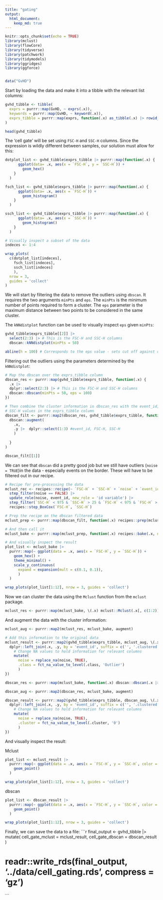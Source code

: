 ---
title: "gating"
output: 
  html_document: 
    keep_md: true
---

```{r setup, include=FALSE}
knitr::opts_chunk$set(echo = TRUE)
library(mclust)
library(flowCore)
library(tidyverse)
library(patchwork)
library(tidymodels)
library(ggridges)
library(ggforce)


data("GvHD")
```

Start by loading the data and make it into a tibble with the relevant list columns:

```{r}

gvhd_tibble <- tibble(
  exprs = purrr::map(GvHD, ~ exprs(.x)),                                                            # Expression data
  keywords = purrr::map(GvHD, ~ keyword(.x)),                                                       # Meta data
  exprs_tibble = purrr::map(exprs, function(.x) as_tibble(.x) |> rowid_to_column(var = 'event_id')) # For gating
)

head(gvhd_tibble)
```
The 'cell gate' will be set using `FSC-H` and `SSC-H` columns. Since the expression
is wildly different between samples, our solution must allow for this: 

```{r, echo = FALSE, warning=FALSE}

dotplot_list <- gvhd_tibble$exprs_tibble |> purrr::map(function(.x) {
      ggplot(data= .x, aes(x = `FSC-H`, y = `SSC-H`)) +
        geom_hex()
    }
  )

fsch_list <- gvhd_tibble$exprs_tibble |> purrr::map(function(.x) {
      ggplot(data= .x, aes(x = `FSC-H`)) +
        geom_histogram()
    }
  )

ssch_list <- gvhd_tibble$exprs_tibble |> purrr::map(function(.x) {
      ggplot(data= .x, aes(x = `SSC-H`)) +
        geom_histogram()
    }
  )

# Visually inspect a subset of the data
indeces <- 1:4

wrap_plots(
  c(dotplot_list[indeces], 
    fsch_list[indeces], 
    ssch_list[indeces]
    ), 
  nrow = 3, 
  guides = 'collect'
)
```

We will start by filtering the data to remove the outliers using `dbscan`. It 
requires the two arguments `minPts` and `eps`. The `minPts` is the minimum number 
of points required to form a cluster. The `eps` parameter is the maximum distance
between two points to be considered in the same cluster. 

The `kNNdistplot` function can be used to visually inspect `eps` given `minPts`:

```{r}
gvhd_tibble$exprs_tibble[[2]] |> 
  select(2:3) |> # This is the FSC-H and SSC-H columns
  dbscan::kNNdistplot(minPts = 50)

abline(h = 100) # Corresponds to the eps value - sets cut off against outliers
```

Filtering out the outliers using the parameters determined by the `kNNdistplot`:
```{r}
# Map the dbscan over the exprs_tibble column
dbscan_res <- purrr::map(gvhd_tibble$exprs_tibble, function(.x) {
  .x |> 
  dplyr::select(2:3) |> # This is the FSC-H and SSC-H columns 
  dbscan::dbscan(minPts = 50, eps = 100)
})

# Then combine the cluster information in dbscan_res with the event_id, FSC-H and 
# SSC-H values in the exprs_tibble column
dbscan_filt <- purrr::map2(dbscan_res, gvhd_tibble$exprs_tibble, function(.x, .y) {
  dbscan::augment(
    .x, 
    .y |>  dplyr::select(1:3) #event_id, FSC-H, SSC-H
    ) 
    
  }
)

dbscan_filt[[1]]
```

We can see that `dbscan` did a pretty good job but we still have outliers 
(`noise = TRUE`)in the data - especially events on the border. 
These will have to be filtered out in our recipe.

```{r}

# Recipe for pre-processing the data
mclust_rec <- recipes::recipe(~ `FSC-H` + `SSC-H` + `noise` + `event_id`, data = dbscan_filt[[1]]) |>
  step_filter(noise == FALSE) |> 
  update_role(noise, event_id, new_role = 'id variable') |> 
  step_filter(`SSC-H` < 975 & `SSC-H` > 25 & `FSC-H` < 975 & `FSC-H` > 25) |> 
  recipes::step_BoxCox(`FSC-H`, `SSC-H`)

# Prep the recipe on the dbscan filtered data
mclust_prep <- purrr::map(dbscan_filt, function(.x) recipes::prep(mclust_rec, training = .x))

# And then call it 
mclust_bake <- purrr::map(mclust_prep, function(.x) recipes::bake(.x, new_data = NULL))

# And visually inspect the result
plot_list <- mclust_bake |> 
  purrr::map(~ ggplot(data = .x, aes(x = `FSC-H`, y = `SSC-H`)) +
    geom_hex() +
    theme_minimal() +
    scale_y_continuous(
      expand = expansion(mult = c(0.1, 0.1)),
      )
  )

wrap_plots(plot_list[1:12], nrow = 3, guides = 'collect')

```

Now we can cluster the data using the `Mclust` function from the `mclust` package. 
```{r}
mclust_res <- purrr::map(mclust_bake, \(.x) mclust::Mclust(.x[, c(1:2)], G = 1:2))

```

And augment the data with the cluster information:
```{r}
mclust_aug <- purrr::map2(mclust_res, mclust_bake, augment)

# Add this information to the original data
mclust_result <- purrr::map2(gvhd_tibble$exprs_tibble, mclust_aug, \(.x, .y) {
  dplyr::left_join(.x, .y, by = 'event_id', suffix = c('', '.clustered')) |> 
    # Change NA values to hold information for relevant columns
    mutate(
      noise = replace_na(noise, TRUE),
      .class = fct_na_value_to_level(.class, 'Outlier')
      )
}) 
```

```{r}
dbscan_res <- purrr::map(mclust_bake, function(.x) dbscan::dbscan(.x |> select(1:2), minPts = 50, eps = 40))

dbscan_aug <- purrr::map2(dbscan_res, mclust_bake, augment)

dbscan_result <- purrr::map2(gvhd_tibble$exprs_tibble, dbscan_aug, \(.x, .y) {
  dplyr::left_join(.x, .y, by = 'event_id', suffix = c('', '.clustered')) |> 
    # Change NA values to hold information for relevant columns
    mutate(
      noise = replace_na(noise, TRUE),
      .cluster = fct_na_value_to_level(.cluster, '0')
      )
}) 

```

And visually inspect the result:

Mclust
```{r}
plot_list <- mclust_result |> 
  purrr::map(~ ggplot(data = .x, aes(x = `FSC-H`, y = `SSC-H`, color = .class)) +
    geom_point()
  )

wrap_plots(plot_list[1:12], nrow = 3, guides = 'collect') 
```

dbscan
```{r}
plot_list <- dbscan_result |> 
  purrr::map(~ ggplot(data = .x, aes(x = `FSC-H`, y = `SSC-H`, color = .cluster)) +
    geom_point()
  )

wrap_plots(plot_list[1:12], nrow = 3, guides = 'collect') 
```


Finally, we can save the data to a file:
```{r}
final_output <- gvhd_tibble |> 
  mutate(
    cell_gate_mclust = mclust_result,
    cell_gate_dbscan = dbscan_result
    )

# readr::write_rds(final_output, '../data/cell_gating.rds', compress = 'gz')
```             